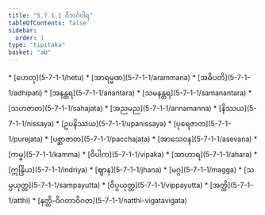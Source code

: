 ```yaml
---
title: "5.7.1.1 ဝိဘင်္ဂဝါရ"
tableOfContents: false
sidebar:
  order: 1
type: "tipitaka"
basket: "ab"
---
```



<DynamicBreadcrumb />



<TableOfContents>
* [ဟေတု](5-7-1-1/hetu)
* [အာရမ္မဏ](5-7-1-1/arammana)
* [အဓိပတိ](5-7-1-1/adhipati)
* [အနန္တရ](5-7-1-1/anantara)
* [သမနန္တရ](5-7-1-1/samanantara)
* [သဟဇာတ](5-7-1-1/sahajata)
* [အညမည](5-7-1-1/annamanna)
* [နိဿယ](5-7-1-1/nissaya)
* [ဥပနိဿယ](5-7-1-1/upanissaya)
* [ပုရေဇာတ](5-7-1-1/purejata)
* [ပစ္ဆာဇာတ](5-7-1-1/pacchajata)
* [အာသေဝန](5-7-1-1/asevana)
* [ကမ္မ](5-7-1-1/kamma)
* [ဝိပါက](5-7-1-1/vipaka)
* [အာဟာရ](5-7-1-1/ahara)
* [ဣန္ဒြိယ](5-7-1-1/indriya)
* [ဈာန](5-7-1-1/jhana)
* [မဂ္ဂ](5-7-1-1/magga)
* [သမ္ပယုတ္တ](5-7-1-1/sampayutta)
* [ဝိပ္ပယုတ္တ](5-7-1-1/vippayutta)
* [အတ္ထိ](5-7-1-1/atthi)
* [နတ္ထိ-ဝိဂတာဝိဂတ](5-7-1-1/natthi-vigatavigata)
</TableOfContents>